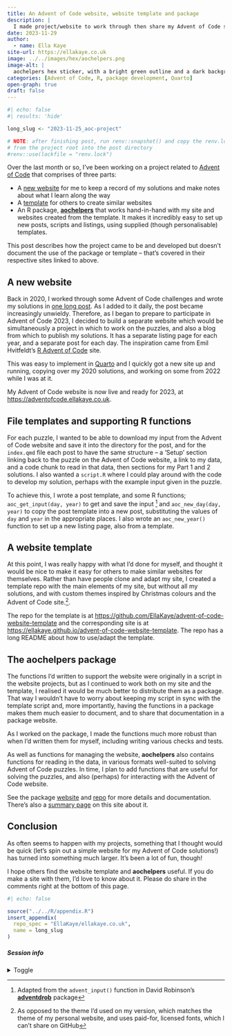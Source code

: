 ```yaml
---
title: An Advent of Code website, website template and package
description: |
  I made project/website to work through then share my Advent of Code solutions, with R functions to ease the process, and I was so pleased with it that I made them into a template and package so others can use them too!
date: 2023-11-29
author:
  - name: Ella Kaye
site-url: https://ellakaye.co.uk
image: ../../images/hex/aochelpers.png
image-alt: |
  aochelpers hex sticker, with a bright green outline and a dark background. The hex is filled with a white ASCII art star, with the word aochelpers in bright green in the middle.
categories: [Advent of Code, R, package development, Quarto]
open-graph: true
draft: false
---
```


<!--------------- set up ----------------->

```r
#| echo: false
#| results: 'hide'

long_slug <- "2023-11-25_aoc-project"

# NOTE: after finishing post, run renv::snapshot() and copy the renv.lock file 
# from the project root into the post directory
#renv::use(lockfile = "renv.lock")
```

<!--------------- post content ----------------->

Over the last month or so, I've been working on a project related to [Advent of Code](https://adventofcode.com) that comprises of three parts:

- A [new website](https://adventofcode.ellakaye.co.uk) for me to keep a record of my solutions and make notes about what I learn along the way
- A [template](https://github.com/EllaKaye/advent-of-code-website-template) for others to create similar websites
- An R package, [**aochelpers**](https://ellakaye.github.io/aochelpers) that works hand-in-hand with my site and websites created from the template.
It makes it incredibly easy to set up new posts, scripts and listings, using supplied (though personalisable) templates. 

This post describes how the project came to be and developed but doesn't document the use of the package or template -- 
that's covered in their respective sites linked to above.

## A new website

Back in 2020, I worked through some Advent of Code challenges 
and wrote my solutions in [one long post](../2020-12-09_advent-of-code-2020/index.qmd).
As I added to it daily, the post became increasingly unwieldy.
Therefore, as I began to prepare to participate in Advent of Code 2023, 
I decided to build a separate website which would be simultaneously
a project in which to work on the puzzles, and also a blog 
from which to publish my solutions. 
It has a separate listing page for each year, 
and a separate post for each day.
The inspiration came from Emil Hvitfeldt's [R Advent of Code](https://emilhvitfeldt.github.io/rstats-adventofcode/) site.

This was easy to implement in [Quarto](https://quarto.org) 
and I quickly got a new site up and running, copying over my 2020 solutions, 
and working on some from 2022 while I was at it.

My Advent of Code website is now live and ready for 2023, 
at <https://adventofcode.ellakaye.co.uk>.

## File templates and supporting R functions

For each puzzle, I wanted to be able to download my input from the Advent of Code website and save it into the directory for the post, 
and for the `index.qmd` file each post to have the same structure -- 
a 'Setup' section linking back to the puzzle on the Advent of Code website,
a link to my data, and a code chunk to read in that data, then sections for my Part 1 and 2 solutions.
I also wanted a `script.R` where I could play around with the code to develop my solution, perhaps with the example input given in the puzzle.

To achieve this, I wrote a post template, and some R functions; 
`aoc_get_input(day, year)` to get and save the input ^[Adapted from the `advent_input()` function in David Robinson's [**adventdrob**](https://github.com/dgrtwo/adventdrob) package]
and `aoc_new_day(day, year)` to copy the post template into a new post, 
substituting the values of `day` and `year` in the appropriate places. 
I also wrote an `aoc_new_year()` function to set up a new listing page, 
also from a template.

## A website template
At this point, I was really happy with what I'd done for myself, 
and thought it would be nice to make it easy for others to make similar websites
for themselves. 
Rather than have people clone and adapt my site, 
I created a template repo with the main elements of my site, but without all my solutions, and with custom themes inspired by Christmas colours and the Advent of Code site.^[As opposed to the theme I'd used on my version, which matches the theme of my personal website, and uses paid-for, licensed fonts, which I can't share on GitHub].

The repo for the template is at <https://github.com/EllaKaye/advent-of-code-website-template> and the corresponding site is at <https://ellakaye.github.io/advent-of-code-website-template>.
The repo has a long README about how to use/adapt the template.

## The aochelpers package
The functions I'd written to support the website were originally in a script in the website projects,
but as I continued to work both on my site and the template, 
I realised it would be much better to distribute them as a package. 
That way I wouldn't have to worry about keeping my script in sync with the template script and,
more importantly, having the functions in a package makes them much easier to document,
and to share that documentation in a package website.

As I worked on the package, I made the functions much more robust than when I'd written them for myself, 
including writing various checks and tests.

As well as functions for managing the website, **aochelpers** also contains functions for reading in the data, 
in various formats well-suited to solving Advent of Code puzzles. 
In time, I plan to add functions that are useful for solving the puzzles, 
and also (perhaps) for interacting with the Advent of Code website.

See the package [website](https://ellakaye.github.io/aochelpers) and [repo](https://github.com/EllaKaye/aochelpers) for more details and documentation. There's also a [summary page](../../packages/aochelpers/index.qmd) on this site about it.

## Conclusion

As often seems to happen with my projects, something that I thought would be quick 
(let's spin out a simple website for my Advent of Code solutions!) 
has turned into something much larger. It's been a lot of fun, though!

I hope others find the website template and **aochelpers** useful. 
If you do make a site with them, I'd love to know about it. 
Please do share in the comments right at the bottom of this page.

<!--------------- appendices go here ----------------->

```r
#| echo: false

source("../../R/appendix.R")
insert_appendix(
  repo_spec = "EllaKaye/ellakaye.co.uk", 
  name = long_slug
)
```

##### Session info {.appendix}

<details><summary>Toggle</summary>

```r
#| echo: false
library(sessioninfo)
# save the session info as an object
pkg_session <- session_info(pkgs = "attached")

# get the quarto version
quarto_version <- system("quarto --version", intern = TRUE)

# inject the quarto info
pkg_session$platform$quarto <- paste(
  system("quarto --version", intern = TRUE), 
  "@", 
  quarto::quarto_path()
  )

# print it out
pkg_session
```

</details>





